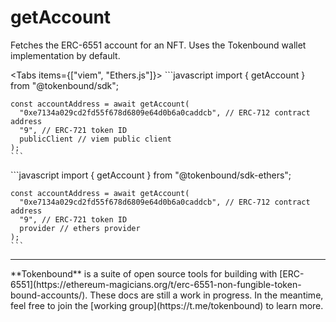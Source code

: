 
# getAccount

Fetches the ERC-6551 account for an NFT. Uses the Tokenbound wallet implementation by default.

<Tabs items={["viem", "Ethers.js"]}>
  <Tab>
    ```javascript
    import { getAccount } from "@tokenbound/sdk";

    const accountAddress = await getAccount(
      "0xe7134a029cd2fd55f678d6809e64d0b6a0caddcb", // ERC-712 contract address
      "9", // ERC-721 token ID
      publicClient // viem public client
    );
    ```

  </Tab>
  <Tab>
    ```javascript
    import { getAccount } from "@tokenbound/sdk-ethers";

    const accountAddress = await getAccount(
      "0xe7134a029cd2fd55f678d6809e64d0b6a0caddcb", // ERC-712 contract address
      "9", // ERC-721 token ID
      provider // ethers provider
    );
    ```

  </Tab>
</Tabs>

---

<Callout emoji="✍🏽">
  **Tokenbound** is a suite of open source tools for building with
  [ERC-6551](https://ethereum-magicians.org/t/erc-6551-non-fungible-token-bound-accounts/).
  These docs are still a work in progress. In the meantime, feel free to join
  the [working group](https://t.me/tokenbound) to learn more.
</Callout>
